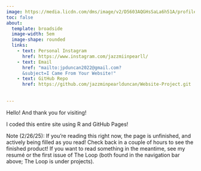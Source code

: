 ```yaml
---
image: https://media.licdn.com/dms/image/v2/D5603AQGHsSaLa6h51A/profile-displayphoto-shrink_400_400/B56ZTxjuReGUAg-/0/1739219461919?e=1746057600&v=beta&t=opAPXylC0pYJIDxqyRBSHpeJrI95RTTTHjTf5tiisK8
toc: false
about:
  template: broadside
  image-width: 5em
  image-shape: rounded
  links:
    - text: Personal Instagram
      href: https://www.instagram.com/jazzmiinpearll/
    - text: Email
      href: "mailto:jpduncan2022@gmail.com?
      &subject=I Came From Your Website!"
    - text: GitHub Repo
      href: https://github.com/jazzminpearlduncan/Website-Project.git
      
        
---
```


Hello! And thank you for visiting!

I coded this entire site using R and GitHub Pages! 

Note (2/26/25): If you're reading this right now, the page is unfinished, and actively being filled as you read! Check back in a couple of hours to see the finished product! If you want to read something in the meantime, see my resumé or the first issue of The Loop (both found in the navigation bar above; The Loop is under projects).


